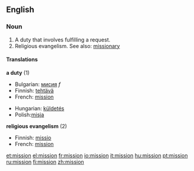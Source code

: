==English==

===Noun===
#A duty that involves fulfilling a request.
#Religious evangelism.  See also: [[missionary]]

====Translations====
'''a duty''' (1)
{{top}}
*Bulgarian: [[мисия]] ''f''
*Finnish: [[tehtävä]]
*French: [[#French|mission]] {{m}}
{{mid}}
*Hungarian: [[küldetés]]
*Polish:[[misja]]
{{bottom}}

'''religious evangelism''' (2)
{{top}}
*Finnish: [[missio]]
*French: [[#French|mission]] {{m}}
{{mid}}
{{bottom}}

[[et:mission]]
[[el:mission]]
[[fr:mission]]
[[io:mission]]
[[it:mission]]
[[hu:mission]]
[[pt:mission]]
[[ru:mission]]
[[fi:mission]]
[[zh:mission]]